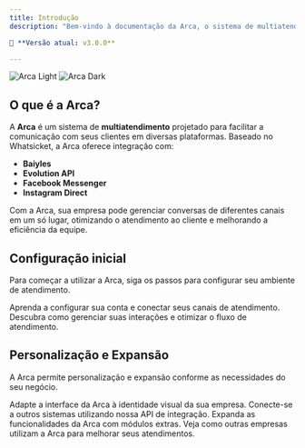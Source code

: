 ```yaml
---
title: Introdução
description: "Bem-vindo à documentação da Arca, o sistema de multiatendimento ideal para sua empresa."

🚀 **Versão atual: v3.0.0**

---
```


<img
  className="block dark:hidden"
  src="/images/hero-light.png"
  alt="Arca Light"
/>
<img
  className="hidden dark:block"
  src="/images/hero-dark.png"
  alt="Arca Dark"
/>

## O que é a Arca?

A **Arca** é um sistema de **multiatendimento** projetado para facilitar a comunicação com seus clientes em diversas plataformas. Baseado no Whatsicket, a Arca oferece integração com:

- **Baiyles**
- **Evolution API**
- **Facebook Messenger**
- **Instagram Direct**

Com a Arca, sua empresa pode gerenciar conversas de diferentes canais em um só lugar, otimizando o atendimento ao cliente e melhorando a eficiência da equipe.

## Configuração inicial

Para começar a utilizar a Arca, siga os passos para configurar seu ambiente de atendimento.

<CardGroup cols={2}>
  <Card
    title="Configurar sua Arca"
    icon="cog"
    href="/docs/configuracao"
  >
    Aprenda a configurar sua conta e conectar seus canais de atendimento.
  </Card>
  <Card
    title="Gerenciar Atendimentos"
    icon="comments"
    href="/docs/gestao-atendimentos"
  >
    Descubra como gerenciar suas interações e otimizar o fluxo de atendimento.
  </Card>
</CardGroup>

## Personalização e Expansão

A Arca permite personalização e expansão conforme as necessidades do seu negócio.

<CardGroup cols={2}>
  <Card
    title="Personalizar Interface"
    icon="palette"
    href="/docs/personalizacao"
  >
    Adapte a interface da Arca à identidade visual da sua empresa.
  </Card>
  <Card
    title="Integração com APIs"
    icon="code"
    href="/docs/integracoes"
  >
    Conecte-se a outros sistemas utilizando nossa API de integração.
  </Card>
  <Card
    title="Adicionar Recursos"
    icon="screwdriver-wrench"
    href="/docs/recursos-adicionais"
  >
    Expanda as funcionalidades da Arca com módulos extras.
  </Card>
  <Card
    title="Casos de Sucesso"
    icon="stars"
    href="/docs/clientes"
  >
    Veja como outras empresas utilizam a Arca para melhorar seus atendimentos.
  </Card>
</CardGroup>